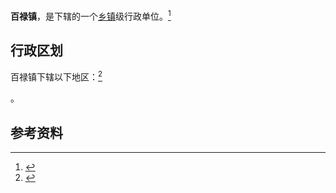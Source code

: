 {{中国乡级行政区|32/07/24/108/000}}

'''百禄镇'''，是{{PRC admin/fullname|32/07/24/108/000|3}}下辖的一个[[乡镇|乡镇]]级行政单位。<ref>{{PRC admin/ref sgc|{{PRC admin/parent|32/07/24/108/000}}}}</ref>

== 行政区划 ==

百禄镇下辖以下地区：<ref>{{PRC admin/ref sgc|32/07/24/108/000}}</ref>

{{PRC admin/children|32/07/24/108/000}}。

== 参考资料 ==

{{reflist}}

{{行政区划小作品}}
{{PRC admin/navcat|32/07/24/108/000}}